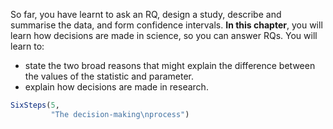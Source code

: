 ::: {.objectivesBox .objectives data-latex="{iconmonstr-target-4-240.png}"}
So far, you have learnt to ask an RQ, design a study, describe and summarise the data, and form confidence intervals.
**In this chapter**, you will learn how decisions are made in science, so you can answer RQs.
You will learn to:

* state the two broad reasons that might explain the difference between the values of the statistic and parameter.
* explain how decisions are made in research.
:::


```r
SixSteps(5, 
         "The decision-making\nprocess")
```
